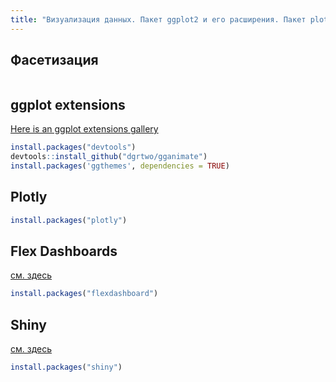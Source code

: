 ```yaml
---
title: "Визуализация данных. Пакет ggplot2 и его расширения. Пакет plotly. R Markdown. R Notebook. Shiny"
---
```

## Фасетизация
```r

```

## ggplot extensions
[Here is an ggplot extensions gallery](http://www.ggplot2-exts.org/gallery/)
```r
install.packages("devtools")
devtools::install_github("dgrtwo/gganimate")
install.packages('ggthemes', dependencies = TRUE)
```

## Plotly
```r
install.packages("plotly")
```

## Flex Dashboards
[см. здесь](http://rmarkdown.rstudio.com/flexdashboard/)
```r
install.packages("flexdashboard")
```

## Shiny
[см. здесь](http://shiny.rstudio.com/gallery/)
```r
install.packages("shiny")
```
